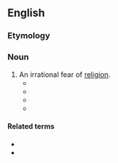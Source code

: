 ==English==

===Etymology===
{{confix|en|theo|phobia}}

===Noun===
{{en-noun}}

# An irrational fear of [[religion]].
#* {{quote-text|lang=en|year=1845|author=Tayler Lewis|title=Plato Contra Atheos: Plato Against the Atheists|page=131|passage=We see not how, even on this scheme most ingenious as it is, the atheist can expect to find relief from his tormenting '''theophobia''', or escape that object of his greatest dread, ''a superhuman being'', whether he styles him a God or a Daemon.}}
#* {{quote-text|lang=en|year=1909|author=Erich Wasmann|title=The Berlin Discussion of the Problem of Evolution|page=47|passage=In many scientific circles there is an absolute '''theophobia''', a dread of the Creator.}}
#* {{quote-text|lang=en|year=1913|author=Robert Loyalty Cru|title=Diderot as a Disciple of English Thought|page=421|passage="Patriotism and '''theophobia''' are the sources of great tragedies and terrifying pictures.}}
#* {{quote-text|lang=en|year=2005|author=Morris A. Inch|title=Elder Brother: A Christian Alternative to Anti-Semitism|page=81|passage="One might postulate at this point that persons suffer from '''theophobia''', contempt for one thought to usurp their prerogatives.}}

====Related terms====
* {{l|en|theophobe}}
* {{l|en|theophobic}}